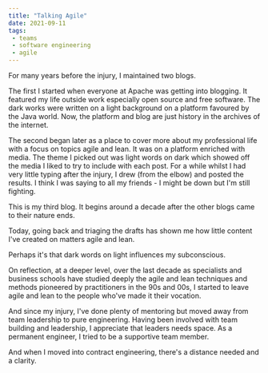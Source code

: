 ```yaml
---
title: "Talking Agile"
date: 2021-09-11
tags:
 - teams
 - software engineering
 - agile
---
```


For many years before the injury, I maintained two blogs.

The first I started when everyone at Apache was getting into blogging. It featured my life outside work especially
open source and free software. The dark works were written on a light background on a platform favoured by the Java
world. Now, the platform and blog are just history in the archives of the internet.

The second began later as a place to cover more about my professional life with a focus on topics agile and lean.
It was on a platform enriched with media. The theme I picked out was light words on dark which showed off the
media I liked to try to include with each post. For a while whilst I had very little typing after the injury, I drew
(from the elbow) and posted the results. I think I was saying to all my friends - I might be down but I'm still fighting.

This is my third blog. It begins around a decade after the other blogs came to their nature ends.

Today, going back and triaging the drafts has shown me how little content I've created on matters agile and lean.

Perhaps it's that dark words on light influences my subconscious.

On reflection, at a deeper level, over the last decade as specialists and business schools have studied deeply the
agile and lean techniques and methods pioneered by practitioners in the 90s and 00s, I started to leave agile and lean
to the people who've made it their vocation.

And since my injury, I've done plenty of mentoring but moved away from team leadership to pure engineering. Having
been involved with team building and leadership, I appreciate that leaders needs space. As a permanent engineer, I tried
to be a supportive team member.

And when I moved into contract engineering, there's a distance needed and a clarity.
